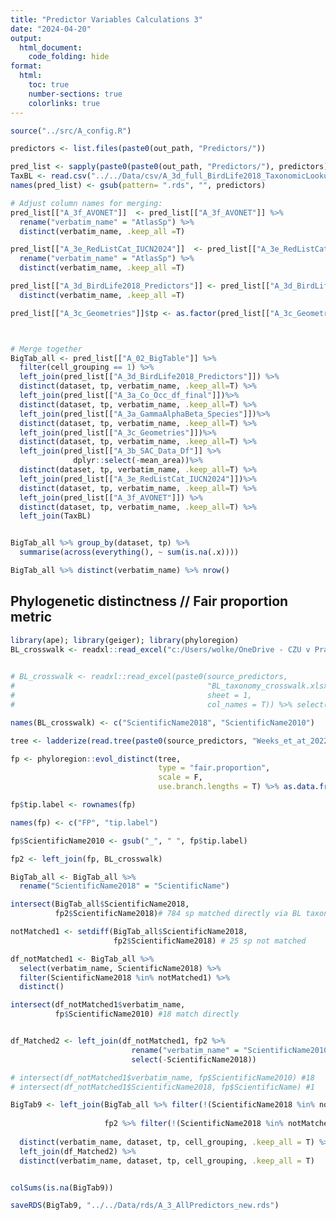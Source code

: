 ```yaml
---
title: "Predictor Variables Calculations 3"
date: "2024-04-20"
output:
  html_document:
    code_folding: hide
format:
  html:
    toc: true
    number-sections: true
    colorlinks: true
---
```

```r
source("../src/A_config.R")
```

```r
predictors <- list.files(paste0(out_path, "Predictors/"))

pred_list <- sapply(paste0(paste0(out_path, "Predictors/"), predictors), readRDS)
TaxBL <- read.csv("../../Data/csv/A_3d_full_BirdLife2018_TaxonomicLookup.csv") %>% select(-X) %>% rename("verbatim_name" = "AtlasSp")
names(pred_list) <- gsub(pattern= ".rds", "", predictors)
```




```r
# Adjust column names for merging:
pred_list[["A_3f_AVONET"]]  <- pred_list[["A_3f_AVONET"]] %>% 
  rename("verbatim_name" = "AtlasSp") %>% 
  distinct(verbatim_name, .keep_all =T)

pred_list[["A_3e_RedListCat_IUCN2024"]]  <- pred_list[["A_3e_RedListCat_IUCN2024"]] %>% 
  rename("verbatim_name" = "AtlasSp") %>% 
  distinct(verbatim_name, .keep_all =T)

pred_list[["A_3d_BirdLife2018_Predictors"]] <- pred_list[["A_3d_BirdLife2018_Predictors"]] %>% 
  distinct(verbatim_name, .keep_all =T)

pred_list[["A_3c_Geometries"]]$tp <- as.factor(pred_list[["A_3c_Geometries"]]$tp)



# Merge together
BigTab_all <- pred_list[["A_02_BigTable"]] %>% 
  filter(cell_grouping == 1) %>% 
  left_join(pred_list[["A_3d_BirdLife2018_Predictors"]]) %>% 
  distinct(dataset, tp, verbatim_name, .keep_all=T) %>% 
  left_join(pred_list[["A_3a_Co_Occ_df_final"]])%>% 
  distinct(dataset, tp, verbatim_name, .keep_all=T) %>%
  left_join(pred_list[["A_3a_GammaAlphaBeta_Species"]])%>% 
  distinct(dataset, tp, verbatim_name, .keep_all=T) %>% 
  left_join(pred_list[["A_3c_Geometries"]])%>% 
  distinct(dataset, tp, verbatim_name, .keep_all=T) %>%
  left_join(pred_list[["A_3b_SAC_Data_Df"]] %>% 
              dplyr::select(-mean_area))%>% 
  distinct(dataset, tp, verbatim_name, .keep_all=T) %>%
  left_join(pred_list[["A_3e_RedListCat_IUCN2024"]])%>% 
  distinct(dataset, tp, verbatim_name, .keep_all=T) %>%
  left_join(pred_list[["A_3f_AVONET"]]) %>% 
  distinct(dataset, tp, verbatim_name, .keep_all=T) %>%
  left_join(TaxBL)


BigTab_all %>% group_by(dataset, tp) %>% 
  summarise(across(everything(), ~ sum(is.na(.x))))

BigTab_all %>% distinct(verbatim_name) %>% nrow()

```

## Phylogenetic distinctness // Fair proportion metric
```r
library(ape); library(geiger); library(phyloregion)
BL_crosswalk <- readxl::read_excel("c:/Users/wolke/OneDrive - CZU v Praze/Dokumenty/PhD_Projects/StaticPredictors/Data/BL_taxonomy_crosswalk.xlsx", sheet = 1, col_names = T) %>% select(1,41)

 
# BL_crosswalk <- readxl::read_excel(paste0(source_predictors, 
#                                           "BL_taxonomy_crosswalk.xlsx", 
#                                           sheet = 1, 
#                                           col_names = T)) %>% select(1, 41)

names(BL_crosswalk) <- c("ScientificName2018", "ScientificName2010")

tree <- ladderize(read.tree(paste0(source_predictors, "Weeks_et_at_2022/singe_bird_phylo.tre")))

fp <- phyloregion::evol_distinct(tree, 
                                 type = "fair.proportion", 
                                 scale = F, 
                                 use.branch.lengths = T) %>% as.data.frame()

fp$tip.label <- rownames(fp)

names(fp) <- c("FP", "tip.label")

fp$ScientificName2010 <- gsub("_", " ", fp$tip.label)

fp2 <- left_join(fp, BL_crosswalk)

BigTab_all <- BigTab_all %>% 
  rename("ScientificName2018" = "ScientificName")

intersect(BigTab_all$ScientificName2018, 
          fp2$ScientificName2018)# 784 sp matched directly via BL taxonomy from 2018 

notMatched1 <- setdiff(BigTab_all$ScientificName2018, 
                       fp2$ScientificName2018) # 25 sp not matched

df_notMatched1 <- BigTab_all %>% 
  select(verbatim_name, ScientificName2018) %>% 
  filter(ScientificName2018 %in% notMatched1) %>% 
  distinct()

intersect(df_notMatched1$verbatim_name, 
          fp$ScientificName2010) #18 match directly


df_Matched2 <- left_join(df_notMatched1, fp2 %>% 
                           rename("verbatim_name" = "ScientificName2010") %>% 
                           select(-ScientificName2018))

# intersect(df_notMatched1$verbatim_name, fp$ScientificName2010) #18 
# intersect(df_notMatched1$ScientificName2018, fp$ScientificName) #1 

BigTab9 <- left_join(BigTab_all %>% filter(!(ScientificName2018 %in% notMatched1)), 
                     
                     fp2 %>% filter(!(ScientificName2018 %in% notMatched1))) %>% 
  
  distinct(verbatim_name, dataset, tp, cell_grouping, .keep_all = T) %>%
  left_join(df_Matched2) %>% 
  distinct(verbatim_name, dataset, tp, cell_grouping, .keep_all = T)


colSums(is.na(BigTab9))

saveRDS(BigTab9, "../../Data/rds/A_3_AllPredictors_new.rds")

```
